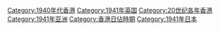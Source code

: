 [[Category:1940年代香港|Category:1940年代香港]]
[[Category:1941年英国|Category:1941年英国]]
[[Category:20世纪各年香港|Category:20世纪各年香港]]
[[Category:1941年亚洲|Category:1941年亚洲]]
[[Category:香港日佔時期|Category:香港日佔時期]]
[[Category:1941年日本|Category:1941年日本]]